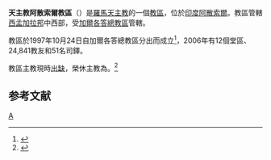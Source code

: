 {{Refimprove|time=2020-05-04T11:31:29+00:00}}
{{Infobox Roman Catholic diocese
|Roman Catholic Diocese of = 天主教阿散索爾教區
|Latin name of diocese = Dioecesis Ialpaiguriensis
|border = catholic
|image = [[File:Sacred_Heart_Church_Asansol.jpg|250px]]
|caption = 聖心主教座堂
|location = [[印度|印度]]
|territory = [[西孟加拉邦|西孟加拉邦]]中西部
|population = 24,841
|rite = [[罗马礼|罗马礼]]
|patron = 
|province = [[天主教加爾各答總教區|加爾各答]]
|established = {{fact|1952年}}
|cathedral = 耶穌聖心座堂
|co-cathedral =
|leadership = 主教
|website = 
|pope = {{incumbent pope}}
|ordinary = （[[教座出缺|教座出缺]]）
|coadjutor bishop =
|auxiliary =
|emeritus = {{link-de|西彼連·莫尼斯|Cyprian Monis}}
}}
'''天主教阿散索爾教區'''（{{lang-la|Dioecesis Ialpaiguriensis}}）是[[羅馬天主教|羅馬天主教]]的一個[[教區|教區]]，位於[[印度|印度]][[阿散索爾|阿散索爾]]。教區管轄[[西孟加拉邦|西孟加拉邦]]中西部，受[[天主教加爾各答總教區|加爾各答總教區]]管轄。

教區於1997年10月24日自加爾各答總教區分出而成立<ref>{{cite web |title=ASANSOLENSIS* |url=https://w2.vatican.va/content/john-paul-ii/la/apost_constitutions/documents/hf_jp-ii_apc_19971024_asansolensis.html |publisher=Libreria Editrice Vaticana |accessdate=2020-05-04 |archiveurl=https://web.archive.org/web/20200504111731/https://w2.vatican.va/content/john-paul-ii/la/apost_constitutions/documents/hf_jp-ii_apc_19971024_asansolensis.html |archivedate=2020-05-04 |language=la |date=2020-05-04 |dead-url=no }}</ref>，2006年有12個堂區、24,841教友和51名司鐸。

教區主教現時[[教座出缺|出缺]]，榮休主教為{{link-de|西彼連·莫尼斯|Cyprian Monis}}。<ref>{{cite press release |title=Resignations and Appointments, 04.05.2020 |url=https://press.vatican.va/content/salastampa/en/bollettino/pubblico/2020/05/04/200504a.html |publisher=Holy See Press Office |accessdate=2020-05-04 |archiveurl=https://web.archive.org/web/20200504120800/https://press.vatican.va/content/salastampa/en/bollettino/pubblico/2020/05/04/200504a.html |archivedate=2020-05-04 |language=en |date=2020-05-04 |dead-url=no }}</ref>

==参考文献==
{{reflist}}

{{印度天主教拉丁禮教區}}
[[Category:印度天主教教區|A]]